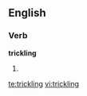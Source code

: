 ==English==

===Verb===
'''trickling'''

# {{present participle of|[[trickle]]}}

[[te:trickling]]
[[vi:trickling]]